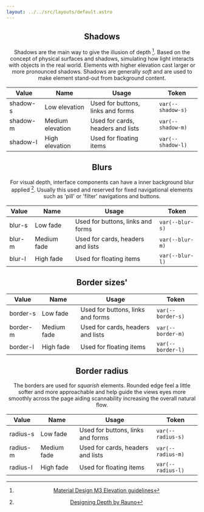 ```yaml
---
layout: ../../src/layouts/default.astro
---
```




<Header
  label="Core"
  title="Elevations"
  description="A set of rules and guidelines that define how to use depth and layering to create a sense of hierarchy and prominence. This elevation system gives components a three-dimensional appearance. Includes the selection of shadows, blurs and lighting to affect the visual presentation of components creating the illusion of depth."
/>

<section>

## Shadows

Shadows are the main way to give the illusion of depth [^1]. Based on the concept of physical surfaces and shadows, simulating how light interacts with objects in the real world. Elements with higher elevation cast larger or more pronounced shadows. Shadows are generally _soft_ and are used to make element stand-out from background content.

<Shadows />

| Value    | Name             | Usage                             | Token             |
| -------- | ---------------- | --------------------------------- | ----------------- |
| shadow-s | Low elevation    | Used for buttons, links and forms | `var(--shadow-s)` |
| shadow-m | Medium elevation | Used for cards, headers and lists | `var(--shadow-m)` |
| shadow-l | High elevation   | Used for floating items           | `var(--shadow-l)` |

## Blurs

<Blur />

For visual depth, interface components can have a inner background blur applied [^2]. Usually this used and reserved for fixed navigational elements such as 'pill' or 'filter' navigations and buttons.

| Value  | Name        | Usage                             | Token           |
| ------ | ----------- | --------------------------------- | --------------- |
| blur-s | Low fade    | Used for buttons, links and forms | `var(--blur-s)` |
| blur-m | Medium fade | Used for cards, headers and lists | `var(--blur-m)` |
| blur-l | High fade   | Used for floating items           | `var(--blur-l)` |

## Border sizes'

<Sizes />

| Value    | Name        | Usage                             | Token             |
| -------- | ----------- | --------------------------------- | ----------------- |
| border-s | Low fade    | Used for buttons, links and forms | `var(--border-s)` |
| border-m | Medium fade | Used for cards, headers and lists | `var(--border-m)` |
| border-l | High fade   | Used for floating items           | `var(--border-l)` |

## Border radius

The borders are used for _squarish_ elements. Rounded edge feel a little softer and more approachable and help guide the views eyes more smoothly across the page aiding scannability increasing the overall natural flow.

<Radius />

| Value    | Name        | Usage                             | Token             |
| -------- | ----------- | --------------------------------- | ----------------- |
| radius-s | Low fade    | Used for buttons, links and forms | `var(--radius-s)` |
| radius-m | Medium fade | Used for cards, headers and lists | `var(--radius-m)` |
| radius-l | High fade   | Used for floating items           | `var(--radius-l)` |

</section>

[^1]: [Material Design M3 Elevation guidelines](https://m3.material.io/styles/elevation/overview)

[^2]: [Designing Depth by Rauno](https://rauno.me/craft/depth)
